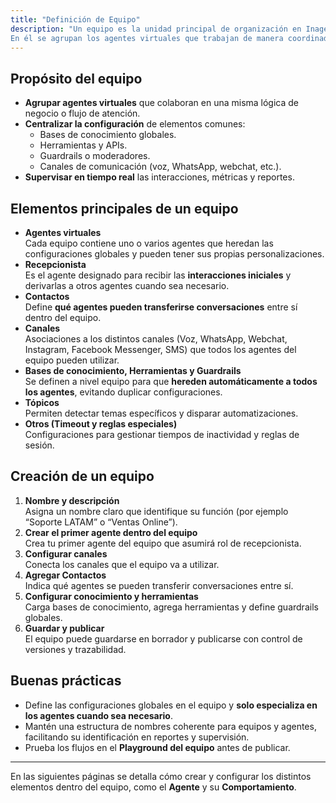 ```yaml
---
title: "Definición de Equipo"
description: "Un equipo es la unidad principal de organización en Inagent.
En él se agrupan los agentes virtuales que trabajan de manera coordinada y que comparten configuraciones, herramientas y recursos."
---
```


## Propósito del equipo

- **Agrupar agentes virtuales** que colaboran en una misma lógica de negocio o flujo de atención.
- **Centralizar la configuración** de elementos comunes:
  - Bases de conocimiento globales.
  - Herramientas y APIs.
  - Guardrails o moderadores.
  - Canales de comunicación (voz, WhatsApp, webchat, etc.).
- **Supervisar en tiempo real** las interacciones, métricas y reportes.

## Elementos principales de un equipo

- **Agentes virtuales**\
  Cada equipo contiene uno o varios agentes que heredan las configuraciones globales y pueden tener sus propias personalizaciones.
- **Recepcionista**\
  Es el agente designado para recibir las **interacciones iniciales** y derivarlas a otros agentes cuando sea necesario.
- **Contactos**\
  Define **qué agentes pueden transferirse conversaciones** entre sí dentro del equipo.
- **Canales**\
  Asociaciones a los distintos canales (Voz, WhatsApp, Webchat, Instagram, Facebook Messenger, SMS) que todos los agentes del equipo pueden utilizar.
- **Bases de conocimiento, Herramientas y Guardrails**\
  Se definen a nivel equipo para que **hereden automáticamente a todos los agentes**, evitando duplicar configuraciones.
- **Tópicos**\
  Permiten detectar temas específicos y disparar automatizaciones.
- **Otros (Timeout y reglas especiales)**\
  Configuraciones para gestionar tiempos de inactividad y reglas de sesión.

## Creación de un equipo

1. **Nombre y descripción**\
   Asigna un nombre claro que identifique su función (por ejemplo “Soporte LATAM” o “Ventas Online”).
2. **Crear el primer agente dentro del equipo**\
   Crea tu primer agente del equipo que asumirá rol de recepcionista.
3. **Configurar canales**\
   Conecta los canales que el equipo va a utilizar.
4. **Agregar Contactos**\
   Indica qué agentes se pueden transferir conversaciones entre sí.
5. **Configurar conocimiento y herramientas**\
   Carga bases de conocimiento, agrega herramientas y define guardrails globales.
6. **Guardar y publicar**\
   El equipo puede guardarse en borrador y publicarse con control de versiones y trazabilidad.

## Buenas prácticas

- Define las configuraciones globales en el equipo y **solo especializa en los agentes cuando sea necesario**.
- Mantén una estructura de nombres coherente para equipos y agentes, facilitando su identificación en reportes y supervisión.
- Prueba los flujos en el **Playground del equipo** antes de publicar.

---

En las siguientes páginas se detalla cómo crear y configurar los distintos elementos dentro del equipo, como el **Agente** y su **Comportamiento**.
